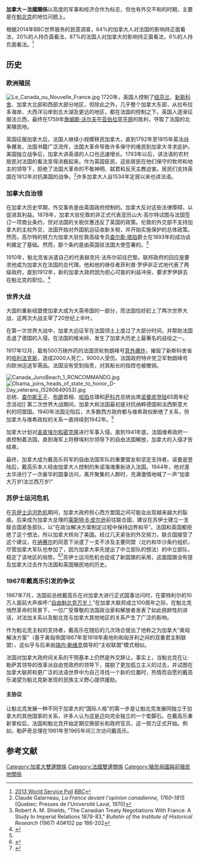 {{Short description|1=加拿大和法国的外交关系}}
{{Infobox bilateral relations|加拿大－法國|Canada|France}}

'''加拿大－法國關係'''以高度的军事和经济合作为标志，但也有外交不和的时期，主要是在[[魁北克|魁北克]]的地位问题上。

根据2014年BBC世界服务的民意调查，64%的加拿大人对法国的影响持正面看法，20%的人持负面看法，87%的法国人对加拿大的影响持正面看法，6%的人持负面看法。<ref>[http://www.globescan.com/images/images/pressreleases/bbc2013_country_ratings/2013_country_rating_poll_bbc_globescan.pdf 2013 World Service Poll] {{Wayback|url=http://www.globescan.com/images/images/pressreleases/bbc2013_country_ratings/2013_country_rating_poll_bbc_globescan.pdf |date=20151010192245 }} ''[[BBC|BBC]]''</ref>
==历史==
=== 欧洲殖民 ===
[[File:Le_Canada_ou_Nouvelle_France.jpg|thumb]]
1720年，英国人控制了[[纽芬兰|纽芬兰]]、[[新斯科舍|新斯科舍]]、加拿大北部和西部大部分地区，但除此之外，几乎整个加拿大东部，从拉布拉多海岸、大西洋沿岸到五大湖及更远的地区，都在法国的控制之下。英国人逐渐征服法兰西，最终在1759年[[詹姆斯·沃尔夫|詹姆斯·沃尔夫]]在[[亚伯拉罕平原|亚伯拉罕平原]]的胜利，夺取了法国的北美殖民地。

英国征服加拿大后，法国人继续小规模移民加拿大，直到1792年至1815年英法战争爆发。法国书籍广泛流传，法国大革命导致许多保守的难民到加拿大寻求庇护。美国独立战争后，加拿大讲英语的人口也迅速增长。1793年以后，讲法语的农村居民对法国的看法变得消极起来。作为英国臣民，这些居民在他们保守的牧师和地主的领导下，拒绝了法国大革命的不敬神明、弑君和反天主教迫害。居民们支持英国在1812年对抗美国的战争。<ref>Claude Galarneau, ''La France devant l'opinion canadienne, 1760–1815'' (Quebec: Presses de l'Université Laval, 1970)</ref>许多加拿大人自1534年定居以来也讲法语。
=== 加拿大自治领 ===
在加拿大历史早期，外交事务是由英国政府控制的。加拿大反对这些法律障碍，以促进其利益。1878年，加拿大驻伦敦的非正式代表亚历山大·高尔特试图与法国签订一项商业条约，但对法国的关税优惠违反了英国的政策。伦敦的外交部不支持加拿大的主权外交，法国开始对外国航运征收新关税，并开始实施保护的总体政策。然而，高尔特的努力为加拿大驻伦敦高级专员[[查尔斯·塔珀|查尔斯·塔珀]]爵士在1893年的成功谈判奠定了基础。然而，那个条约是由英国驻法国大使签署的。<ref>Robert A. M. Shields, "The Canadian Treaty Negotiations With France: A Study In Imperial Relations 1878-83," ''Bulletin of the Institute of Historical Research'' (1967) 40#102 pp 186-202</ref>

1910年，魁北克省派遣自己的代表赫克托·法布尔前往巴黎。联邦政府的回应是要求他成为加拿大在法国的总代理。他和他的继任者菲利普·罗伊非正式地代表了两级政府，直到1912年，新的加拿大政府因为担心可能的利益冲突，要求罗伊辞去在魁北克的职位。<ref name="dfaithistory">{{cite web|url=http://www.dfait-maeci.gc.ca/department/history/France-en.asp|archive-url=https://web.archive.org/web/20080522121555/http://www.dfait-maeci.gc.ca/department/history/France-en.asp|url-status=dead|archive-date=22 May 2008|title=Our Past: The History of the Department of Foreign Affairs and International Trade|website=Foreign Affairs and International Trade Canada|access-date=27 April 2016}}</ref>
===世界大战===
大国的重新结盟使加拿大成为大英帝国的一部分，而法国恰好赶上了两次世界大战，这两次大战主宰了20世纪上半叶。

在第一次世界大战中，加拿大远征军在法国领土上度过了大部分时间，并帮助法国击退了德国的入侵。在法国的维米岭，发生了加拿大历史上最著名的战役之一。

1917年12月，载有500万磅炸药的法国货轮勃朗峰号[[哈利法克斯爆炸|意外爆炸]]，摧毁了新斯科舍省的[[哈利法克斯|哈利法克斯]]，造成2000人死亡，9000人受伤。法国政府特许党卫军勃朗峰号向欧洲运送军需品。法国没有受到指责，对其船长的指控也被撤销。

[[File:Canada_JunoBeach_1_RCNCOMMANDO.jpg|thumb]]
[[File:Obama_joins_heads_of_state_to_honor_D-Day_veterans_(5260649053).jpg|thumb]]总统、[[查尔斯王子|查尔斯王子]]、[[戈登·布朗|布朗]]首相、[[哈珀|哈珀]]总理和[[萨科齐|萨科齐]]总统出席[[诺曼底登陆|诺曼底登陆]]65周年纪念活动]]
第二次世界大战期间，加拿大和法国最初是对抗纳粹德国和法西斯意大利的同盟国。1940年法国沦陷后，大多数西方政府都与维希政权断绝了关系，但加拿大与维希政权的关系一直持续到1942年。<ref name="dfaithistory"/>

加拿大计划对[[圣皮埃尔和密克隆|圣皮埃尔和密克隆]]进行军事入侵。直到1941年底，法国维希政府一直控制着法国，直到海军上将穆埃利尔领导下的自由法国解放，加拿大的入侵才告结束。

最终，加拿大成为戴高乐将军的自由法国军队的重要盟友和坚定支持者。诺曼底登陆后，戴高乐本人经由加拿大人控制的朱诺海滩重新进入法国。1944年，他对渥太华进行了一次豪华的国事访问，离开聚集的人群时，充满激情地喊了一声“加拿大万岁!法兰西万岁!”
=== 苏伊士运河危机 ===
在[[苏伊士运河危机|苏伊士运河危机]]期间，加拿大政府担心西方盟国之间可能会出现越来越大的裂痕。后来成为加拿大总理的[[莱斯特·皮尔逊|莱斯特·B·皮尔逊]]前往联合国，建议在苏伊士建立一支联合国紧急部队，以“在政治解决方案制定过程中保持边界和平”。法国和英国都拒绝了这个想法，所以加拿大转向了美国。经过几天紧张的外交努力，联合国接受了这个建议，在[[纳赛尔|纳赛尔]]的同意下派遣了一支不涉及主要同盟（北约和华沙条约组织，尽管加拿大军队也参加了，因为加拿大率先提出了中立部队的想法）的中立部队，稳定了该地区的局势。<ref name=ucsb>{{cite web | url=http://www.presidency.ucsb.edu/ws/index.php?pid=11356 | title=Message to the Congress Transmitting the 11th Annual Report on United States Participation in the United Nations | publisher=University of California Santa Barbara | date=January 14, 1958 | access-date=March 5, 2009 | archive-date=2018-09-11 | archive-url=https://web.archive.org/web/20180911234116/http://www.presidency.ucsb.edu/ws/index.php?pid=11356 | dead-url=no }}</ref><ref name=usatoday>{{cite web | url=https://www.usatoday.com/news/world/mideast/timeline.htm | title=Suez crisis, 1956 | work=The Arab-Israeli conflict, 1947-present | date=August 28, 2001 | access-date=March 5, 2009 | archive-date=2012-07-02 | archive-url=https://web.archive.org/web/20120702004820/http://www.usatoday.com/news/world/mideast/timeline.htm | dead-url=no }}</ref>苏伊士运河危机也促成了新国旗的采用，这面国旗没有提及加拿大过去作为法国和英国殖民地的历史。

=== 1967年戴高乐引发的争议 ===
1967年7月，法国前总统戴高乐在对加拿大进行正式国事访问时，在蒙特利尔的10万人面前大声疾呼:“[[自由魁北克万岁！|自由魁北克万岁！]]”在加拿大联邦成立100周年之际，在魁北克悄然革命的背景下，一位广受尊敬的法国政治家和解放者发表了如此挑衅性的讲话，对法加关系以及魁北克与加拿大其他地区的关系产生了广泛的影响。

作为魁北克主权的支持者，戴高乐在随后的几次场合提出了他称之为加拿大“奥匈解决方案”（基于奥匈帝国1867年至1918年奥地利和匈牙利之间的双重君主制联盟），这似乎与后来由[[瑞内·勒维克|瑞内·勒维克]]倡导的“主权联盟”模式相似。

法国对加拿大政府间关系的干预基本上仍然是外交辞让。事实上，当魁北克在让·勒萨其领导的改革派自由党政府的领导下，摆脱了更加孤立主义的过去，并试图在加拿大联邦和更广泛的法语世界中为自己寻找一个新的位置时，热情而自愿的戴高乐渴望为魁北克新发现的民族主义野心提供援助。
==== 主协议 ====
让魁北克发展一种不同于加拿大的“国际人格”的第一步是让魁北克发展同独立于加拿大的其他国家的关系，许多人认为这是迈向完全独立的一个垫脚石。在戴高乐重新掌权后，法国和魁北克开始定期交换部长和政府官员，这一努力正式开始。例如，勒萨奇总理在1961年至1965年间三次访问戴高乐。

==参考文献==
{{reflist}}
{{加拿大外交}}
{{法国外交}}
[[Category:加拿大雙邊關係|Category:加拿大雙邊關係]]
[[Category:法國雙邊關係|Category:法國雙邊關係]]
[[Category:殖民母國與前殖民地關係|Category:殖民母國與前殖民地關係]]